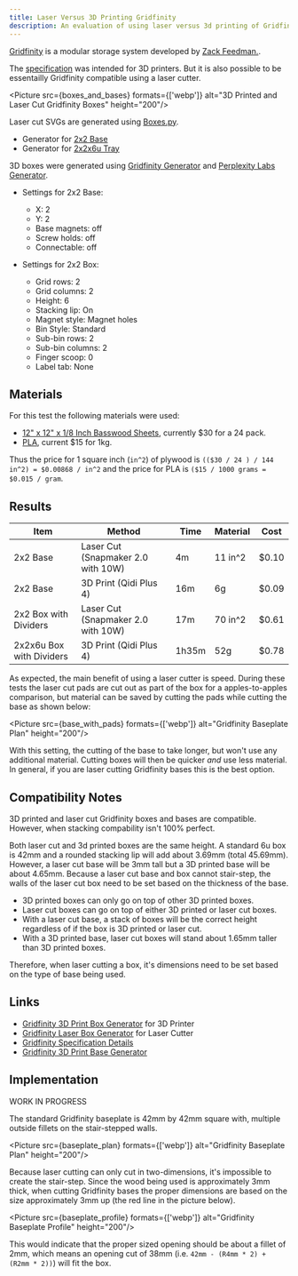 ```yaml
---
title: Laser Versus 3D Printing Gridfinity
description: An evaluation of using laser versus 3d printing of Gridfinity
---
```



[Gridfinity](https://gridfinity.xyz/) is a modular storage system developed by [Zack Feedman.](https://www.youtube.com/c/ZackFreedman).

The [specification](https://gridfinity.xyz/specification/) was intended for 3D printers. But it is also possible to be essentailly Gridfinity compatible using a laser cutter.

<Picture src={boxes_and_bases} formats={['webp']} alt="3D Printed and Laser Cut Gridfinity Boxes" height="200"/>

Laser cut SVGs are generated using [Boxes.py](https://boxes.hackerspace-bamberg.de/).

- Generator for [2x2 Base](https://boxes.hackerspace-bamberg.de/GridfinityBase?DoveTail_angle=40&DoveTail_depth=0.3&DoveTail_radius=0.05&DoveTail_size=3&FingerJoint_style=rectangular&FingerJoint_surroundingspaces=2.0&FingerJoint_bottom_lip=0.0&FingerJoint_edge_width=1.0&FingerJoint_extra_length=0.0&FingerJoint_finger=4.0&FingerJoint_play=0.0&FingerJoint_space=4.0&FingerJoint_width=1.0&Lid_handle=none&Lid_style=none&Lid_handle_height=8.0&Lid_height=4.0&Lid_play=0.1&size_x=0&size_y=0&x=2&y=2&h=0&m=0.5&bottom_edge=F&panel_edge=D&pitch=42&opening=38&radius=1.6&cut_pads=0&cut_pads_mag_diameter=6.5&cut_pads_mag_offset=7.75&pad_radius=0.8&panel_x=0&panel_y=0&thickness=3.0&format=svg&tabs=0.0&qr_code=0&debug=0&labels=0&reference=0&inner_corners=loop&burn=0.1&language=en&render=0)
- Generator for [2x2x6u Tray](https://boxes.hackerspace-bamberg.de/GridfinityTrayLayout?FingerJoint_style=rectangular&FingerJoint_surroundingspaces=2.0&FingerJoint_bottom_lip=0.0&FingerJoint_edge_width=1.0&FingerJoint_extra_length=0.0&FingerJoint_finger=2.0&FingerJoint_play=0.0&FingerJoint_space=2.0&FingerJoint_width=1.0&Lid_handle=none&Lid_style=none&Lid_handle_height=8.0&Lid_height=4.0&Lid_play=0.1&h=6u&hi=0&nx=2&ny=2&countx=2&county=2&margin=0.75&stacking=0&gen_pads=0&gen_pads=1&pad_radius=0.8&cut_pads_mag_diameter=6.5&cut_pads_mag_offset=7.75&layout=+%2C%3E+41.625mm%0D%0A+%7C+%2C%3E+41.625mm%0D%0A%2B-%2B-%2B%0D%0A%7C+%7C+%7C++41.625mm%0D%0A%2B-%2B-%2B%0D%0A%7C+%7C+%7C++41.625mm%0D%0A%2B-%2B-%2B%0D%0A&thickness=3.0&format=svg&tabs=0.0&qr_code=0&debug=0&labels=0&labels=1&reference=0&inner_corners=loop&burn=0.1&language=en&render=0)

3D boxes were generated using [Gridfinity Generator](https://gridfinitygenerator.com) and [Perplexity Labs Generator](https://gridfinity.perplexinglabs.com/).

- Settings for 2x2 Base:
    - X: 2
    - Y: 2
    - Base magnets: off
    - Screw holds: off
    - Connectable: off
    
- Settings for 2x2 Box:
    - Grid rows: 2
    - Grid columns: 2
    - Height: 6
    - Stacking lip: On
    - Magnet style: Magnet holes
    - Bin Style: Standard
    - Sub-bin rows: 2
    - Sub-bin columns: 2
    - Finger scoop: 0
    - Label tab: None

## Materials

For this test the following materials were used:

- [12" x 12" x 1/8 Inch Basswood Sheets](https://www.amazon.com/Basswood-MAPRIAL-Unfinished-Engraving-Ornaments/dp/B0DNF2JK1W), currently $30 for a 24 pack.
- [PLA](https://www.amazon.com/OVERTURE-Filament-Consumables-Dimensional-Accuracy/dp/B07PGY2JP), current $15 for 1kg.

Thus the price for 1 square inch (`in^2`) of plywood is `(($30 / 24 ) / 144 in^2) = $0.00868 / in^2` and the price for PLA is `($15 / 1000 grams = $0.015 / gram`.

## Results

| Item                    | Method                              | Time    | Material | Cost  |
| ----------------------- | ----------------------------------- | ------- | -------- | ----- |
| 2x2 Base                | Laser Cut (Snapmaker 2.0 with 10W)  | 4m      | 11 in^2  | $0.10 |
| 2x2 Base                | 3D Print (Qidi Plus 4)              | 16m     | 6g       | $0.09 |
| 2x2 Box with Dividers   | Laser Cut (Snapmaker 2.0 with 10W)  | 17m     | 70 in^2  | $0.61 |
| 2x2x6u Box with Dividers| 3D Print (Qidi Plus 4)              | 1h35m   | 52g      | $0.78 |

As expected, the main benefit of using a laser cutter is speed.  During these tests the laser cut pads are cut out as part of the box for a apples-to-apples comparison, but material can be saved by cutting the pads while cutting the base as shown below:

<Picture src={base_with_pads} formats={['webp']} alt="Gridfinity Baseplate Plan" height="200"/>

With this setting, the cutting of the base to take longer, but won't use any additional material.  Cutting boxes will then be quicker _and_ use less material. In general, if you are laser cutting Gridfinity bases this is the best option.

## Compatibility Notes

3D printed and laser cut Gridfinity boxes and bases are compatible.  However, when stacking
compability isn't 100% perfect.

Both laser cut and 3d printed boxes are the same height.  A standard 6u box is 42mm and a rounded stacking lip will add about 3.69mm (total 45.69mm).  However, a laser cut base will be 3mm tall but a 3D printed base will be about 4.65mm.  Because a laser cut base and box cannot stair-step, the walls of the laser cut box need to be set based on the thickness of the base.


- 3D printed boxes can only go on top of other 3D printed boxes.
- Laser cut boxes can go on top of either 3D printed or laser cut boxes.
- With a laser cut base, a stack of boxes will be the correct height regardless of if the box is 3D printed or laser cut.
- With a 3D printed base, laser cut boxes will stand about 1.65mm taller than 3D printed boxes.
    
Therefore, when laser cutting a box, it's dimensions need to be set based on the type of base being used.

## Links

- [Gridfinity 3D Print Box Generator](https://gridfinity.perplexinglabs.com/) for 3D Printer
- [Gridfinity Laser Box Generator](https://boxes.hackerspace-bamberg.de/GridfinityTrayLayout?language=en) for Laser Cutter
- [Gridfinity Specification Details](https://www.printables.com/model/417152-gridfinity-specification)
- [Gridfinity 3D Print Base Generator](https://gridfinitygenerator.com/en/baseplate)

## Implementation

WORK IN PROGRESS

The standard Gridfinity baseplate is 42mm by 42mm square with, multiple outside fillets on the stair-stepped walls.

<Picture src={baseplate_plan} formats={['webp']} alt="Gridfinity Baseplate Plan" height="200"/>

Because laser cutting can only cut in two-dimensions, it's impossible to create the stair-step. Since the wood being used is approximately 3mm thick, when cutting Gridfinity bases the proper dimensions are based on the size approximately 3mm up (the red line in the picture below).

<Picture src={baseplate_profile} formats={['webp']} alt="Gridfinity Baseplate Profile" height="200"/>

This would indicate that the proper sized opening should be about a fillet of 2mm, which means an opening cut of 38mm (i.e. `42mm - (R4mm * 2) + (R2mm * 2))`) will fit the box.